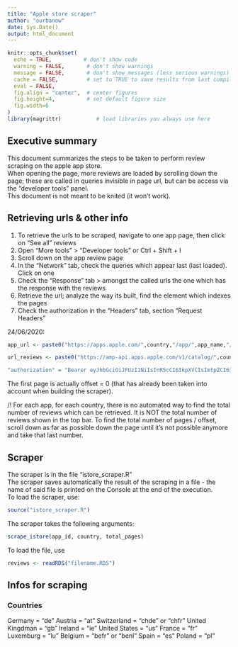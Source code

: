 ```yaml
---
title: "Apple store scraper"
author: "ourbanow"
date: Sys.Date()
output: html_document
---
```



```r
knitr::opts_chunk$set(
  echo = TRUE,          # don't show code
  warning = FALSE,       # don't show warnings
  message = FALSE,       # don't show messages (less serious warnings)
  cache = FALSE,         # set to TRUE to save results from last compilation
  eval = FALSE,
  fig.align = "center",  # center figures
  fig.height=4,          # set default figure size
  fig.width=6
)
library(magrittr)           # load libraries you always use here

```
## Executive summary

This document summarizes the steps to be taken to perform review scraping on the apple app store.  
When opening the page, more reviews are loaded by scrolling down the page; these are called in queries invisible in page url, but can be access via the "developer tools" panel.  
This document is not meant to be knited (it won't work).  

## Retrieving urls & other info

1. To retrieve the urls to be scraped, navigate to one app page, then click on "See all" reviews  
2. Open "More tools" >  "Developer tools" or Ctrl + Shift + I  
3. Scroll down on the app review page  
4. In the "Network" tab, check the queries which appear last (last loaded). Click on one  
5. Check the "Response" tab > amongst the called urls the one which has the response with the reviews  
6. Retrieve the url; analyze the way its built, find the element which indexes the pages  
7. Check the authorization in the "Headers" tab, section "Request Headers"

24/06/2020:  
```r
app_url <- paste0("https://apps.apple.com/",country,"/app/",app_name,"/",app_id)

url_reviews <- paste0("https://amp-api.apps.apple.com/v1/catalog/",country,"/apps/",app_id,"/reviews?l=en-US&offset=",offset,"0&platform=web&additionalPlatforms=appletv%2Cipad%2Ciphone%2Cmac")

"authorization" = "Bearer eyJhbGciOiJFUzI1NiIsInR5cCI6IkpXVCIsImtpZCI6IldlYlBsYXlLaWQifQ.eyJpc3MiOiJBTVBXZWJQbGF5IiwiaWF0IjoxNTkxNzI2MDEyLCJleHAiOjE2MDcyNzgwMTJ9.PF8vc_52NGR-o-E8N-kXKAuky0ikAMmBS79H0oHdbfYtXIxuqeRWhAtvNfmPTwlUs3-o2RHhxNvQGSQ46lk27w"
```

The first page is actually offset = 0 (that has already been taken into account when building the scraper).

/!\ For each app, for each country, there is no automated way to find the total number of reviews which can be retrieved. It is NOT the total number of reviews shown in the top bar. To find the total number of pages / offset, scroll down as far as possible down the page until it's not possible anymore and take that last number.   

## Scraper  
The scraper is in the file "istore_scraper.R"  
The scraper saves automatically the result of the scraping in a file - the name of said file is printed on the Console at the end of the execution.  
To load the scraper, use:  
```r
source("istore_scraper.R")
```

The scraper takes the following arguments:  
```r
scrape_istore(app_id, country, total_pages)
```

To load the file, use  
```r
reviews <- readRDS("filename.RDS")
```


## Infos for scraping  
### Countries  

Germany = "de"
Austria = "at"
Switzerland = "chde" or "chfr"
United Kingdman = "gb"
Ireland = "ie"
United States = "us"
France = "fr"
Luxemburg = "lu"
Belgium = "befr" or "benl"
Spain = "es"
Poland = "pl"


